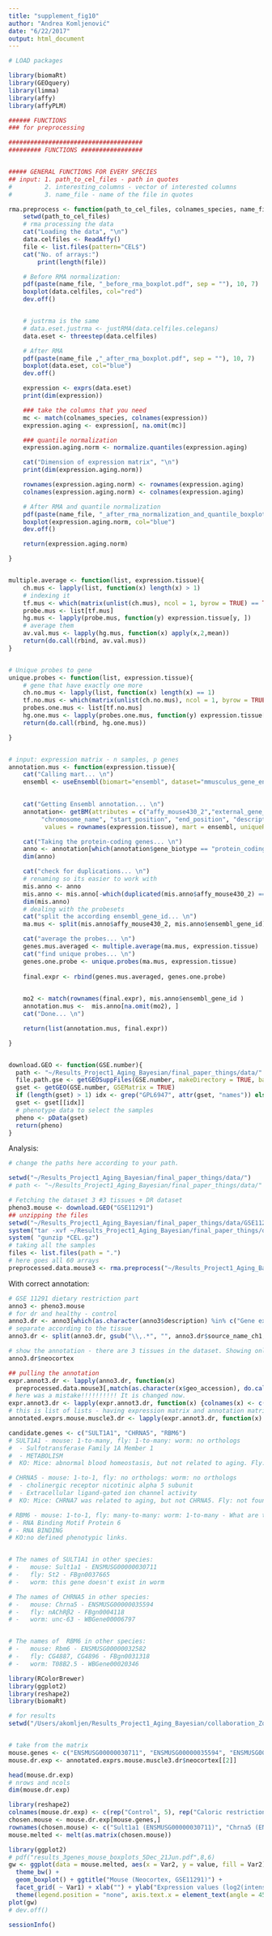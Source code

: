 ```yaml
---
title: "supplement_fig10"
author: "Andrea Komljenović"
date: "6/22/2017"
output: html_document
---
```


```r

# LOAD packages

library(biomaRt)
library(GEOquery)
library(limma)
library(affy)
library(affyPLM)

###### FUNCTIONS
### for preprocessing

#####################################
######### FUNCTIONS #################


##### GENERAL FUNCTIONS FOR EVERY SPECIES
## input: 1. path_to_cel_files - path in quotes
#		  2. interesting_columns - vector of interested columns		
#		  3. name_file - name of the file in quotes		

rma.preprocess <- function(path_to_cel_files, colnames_species, name_file){
	setwd(path_to_cel_files)
	# rma processing the data
	cat("Loading the data", "\n")
	data.celfiles <- ReadAffy()
	file <- list.files(pattern="CEL$")
	cat("No. of arrays:")
		print(length(file))

	# Before RMA normalization:
	pdf(paste(name_file, "_before_rma_boxplot.pdf", sep = ""), 10, 7)
	boxplot(data.celfiles, col="red")
	dev.off()


	# justrma is the same
	# data.eset.justrma <- justRMA(data.celfiles.celegans)
	data.eset <- threestep(data.celfiles)

	# After RMA
	pdf(paste(name_file ,"_after_rma_boxplot.pdf", sep = ""), 10, 7)
	boxplot(data.eset, col="blue")
	dev.off()

	expression <- exprs(data.eset)
    print(dim(expression))

	### take the columns that you need
	mc <- match(colnames_species, colnames(expression))
	expression.aging <- expression[, na.omit(mc)]

	### quantile normalization 
	expression.aging.norm <- normalize.quantiles(expression.aging)

	cat("Dimension of expression matrix", "\n")
	print(dim(expression.aging.norm))

	rownames(expression.aging.norm) <- rownames(expression.aging)
	colnames(expression.aging.norm) <- colnames(expression.aging)

	# After RMA and quantile normalization
	pdf(paste(name_file, "_after_rma_normalization_and_quantile_boxplot.pdf", sep = ""), 10, 7)
	boxplot(expression.aging.norm, col="blue")
	dev.off()

	return(expression.aging.norm)

}


multiple.average <- function(list, expression.tissue){
	ch.mus <- lapply(list, function(x) length(x) > 1)
	# indexing it
	tf.mus <- which(matrix(unlist(ch.mus), ncol = 1, byrow = TRUE) == TRUE)
	probe.mus <- list[tf.mus]
	hg.mus <- lapply(probe.mus, function(y) expression.tissue[y, ])
	# average them
	av.val.mus <- lapply(hg.mus, function(x) apply(x,2,mean))
	return(do.call(rbind, av.val.mus))
}


# Unique probes to gene
unique.probes <- function(list, expression.tissue){
	# gene that have exactly one more
	ch.no.mus <- lapply(list, function(x) length(x) == 1)
	tf.no.mus <- which(matrix(unlist(ch.no.mus), ncol = 1, byrow = TRUE) == TRUE)
	probes.one.mus <- list[tf.no.mus]
	hg.one.mus <- lapply(probes.one.mus, function(y) expression.tissue[y, ])
	return(do.call(rbind, hg.one.mus)) 

}


# input: expression matrix - n samples, p genes
annotation.mus <- function(expression.tissue){
	cat("Calling mart... \n")
	ensembl <- useEnsembl(biomart="ensembl", dataset="mmusculus_gene_ensembl", version = 85)
	

	cat("Getting Ensembl annotation... \n")
	annotation<- getBM(attributes = c("affy_mouse430_2","external_gene_name","ensembl_gene_id", "entrezgene",
		 "chromosome_name", "start_position", "end_position", "description", "gene_biotype"), filters=c("affy_mouse430_2"),
          values = rownames(expression.tissue), mart = ensembl, uniqueRows = TRUE)

	cat("Taking the protein-coding genes... \n")
	anno <- annotation[which(annotation$gene_biotype == "protein_coding"),]
	dim(anno)

	cat("check for duplications... \n")
	# renaming so its easier to work with
	mis.anno <- anno
	mis.anno <- mis.anno[-which(duplicated(mis.anno$affy_mouse430_2) == "TRUE"),]
	dim(mis.anno)
	# dealing with the probesets
	cat("split the according ensembl_gene_id... \n")
	ma.mus <- split(mis.anno$affy_mouse430_2, mis.anno$ensembl_gene_id) 

	cat("average the probes... \n")
	genes.mus.averaged <- multiple.average(ma.mus, expression.tissue)
	cat("find unique probes... \n")
	genes.one.probe <- unique.probes(ma.mus, expression.tissue)
	
	final.expr <- rbind(genes.mus.averaged, genes.one.probe)
	

	mo2 <- match(rownames(final.expr), mis.anno$ensembl_gene_id )
	annotation.mus <-  mis.anno[na.omit(mo2), ]
	cat("Done... \n")

	return(list(annotation.mus, final.expr))

}


download.GEO <- function(GSE.number){
  path <- "~/Results_Project1_Aging_Bayesian/final_paper_things/data/"
  file.path.gse <- getGEOSuppFiles(GSE.number, makeDirectory = TRUE, baseDir = path)
  gset <- getGEO(GSE.number, GSEMatrix = TRUE)
  if (length(gset) > 1) idx <- grep("GPL6947", attr(gset, "names")) else idx <- 1
  gset <- gset[[idx]]
  # phenotype data to select the samples
  pheno <- pData(gset)
  return(pheno)
}

```

Analysis:

```r

# change the paths here according to your path.

setwd("~/Results_Project1_Aging_Bayesian/final_paper_things/data/")
# path <- "~/Results_Project1_Aging_Bayesian/final_paper_things/data/"

# Fetching the dataset 3 #3 tissues + DR dataset
pheno3.mouse <- download.GEO("GSE11291")
## unzipping the files
setwd("~/Results_Project1_Aging_Bayesian/final_paper_things/data/GSE11291/")
system("tar -xvf ~/Results_Project1_Aging_Bayesian/final_paper_things/data/GSE11291/GSE11291_RAW.tar")
system( "gunzip *CEL.gz")
# taking all the samples
files <- list.files(path = ".")
# here goes all 60 arrays
preprocessed.data.mouse3 <- rma.preprocess("~/Results_Project1_Aging_Bayesian/final_paper_things/data/GSE11291/", files, "Mouse GSE11291")
```

With correct annotation:

```r
# GSE 11291 dietary restriction part
anno3 <- pheno3.mouse
# for dr and healthy - control
anno3.dr <- anno3[which(as.character(anno3$description) %in% c("Gene expression of old calorie-restricted mice", "Gene expression of old control mice")),]
# separate according to the tissue
anno3.dr <- split(anno3.dr, gsub("\\,.*", "", anno3.dr$source_name_ch1, perl = TRUE))

# show the annotation - there are 3 tissues in the dataset. Showing only neocortex.
anno3.dr$neocortex

## pulling the annotation
expr.annot3.dr <- lapply(anno3.dr, function(x)
  preprocessed.data.mouse3[,match(as.character(x$geo_accession), do.call(c, lapply(strsplit(colnames(preprocessed.data.mouse3), "\\.CEL"), function(x) x[1])))])
# here was a mistake!!!!!!!!!! It is changed now.
expr.annot3.dr <- lapply(expr.annot3.dr, function(x) {colnames(x) <- c(rep("H", 5), rep("CR", 5)); x})
# this is list of lists - having expression matrix and annotation matrix as objects per tissue
annotated.exprs.mouse.muscle3.dr <- lapply(expr.annot3.dr, function(x) annotation.mus(x)) 
```

```r
candidate.genes <- c("SULT1A1", "CHRNA5", "RBM6")
# SULT1A1 - mouse: 1-to-many, fly: 1-to-many: worm: no orthologs
#  - Sulfotransferase Family 1A Member 1
#  - METABOLISM
#  KO: Mice: abnormal blood homeostasis, but not related to aging. Fly: not found

# CHRNA5 - mouse: 1-to-1, fly: no orthologs: worm: no orthologs
#  - cholinergic receptor nicotinic alpha 5 subunit
#  - Extracellular ligand-gated ion channel activity
#  KO: Mice: CHRNA7 was related to aging, but not CHRNA5. Fly: not found

# RBM6 - mouse: 1-to-1, fly: many-to-many: worm: 1-to-many - What are the names of those in other species
# - RNA Binding Motif Protein 6
# - RNA BINDING
# KO:no defined phenotypic links.


# The names of SULT1A1 in other species:
# -   mouse: Sult1a1 - ENSMUSG00000030711
# -   fly: St2 - FBgn0037665
# -   worm: this gene doesn't exist in worm

# The names of CHRNA5 in other species:
# -   mouse: Chrna5 - ENSMUSG00000035594
# -   fly: nAChRβ2 - FBgn0004118
# -   worm: unc-63 - WBGene00006797


# The names of  RBM6 in other species:
# -   mouse: Rbm6 - ENSMUSG00000032582
# -   fly: CG4887, CG4896 - FBgn0031318
# -   worm: T08B2.5 - WBGene00020346
```



```r
library(RColorBrewer)
library(ggplot2)
library(reshape2)
library(biomaRt)

# for results
setwd("/Users/akomljen/Results_Project1_Aging_Bayesian/collaboration_Zoltan_Aaron/")


# take from the matrix
mouse.genes <- c("ENSMUSG00000030711", "ENSMUSG00000035594", "ENSMUSG00000032582")
mouse.dr.exp <- annotated.exprs.mouse.muscle3.dr$neocortex[[2]]

head(mouse.dr.exp)
# nrows and ncols
dim(mouse.dr.exp)
```

```r
library(reshape2)
colnames(mouse.dr.exp) <- c(rep("Control", 5), rep("Caloric restriction", 5))
chosen.mouse <- mouse.dr.exp[mouse.genes,]
rownames(chosen.mouse) <- c("Sult1a1 (ENSMUSG00000030711)", "Chrna5 (ENSMUSG00000035594)", "Rbm6 (ENSMUSG00000032582)")
mouse.melted <- melt(as.matrix(chosen.mouse))

library(ggplot2)
# pdf("results_3genes_mouse_boxplots_5Dec_21Jun.pdf",8,6)
gw <- ggplot(data = mouse.melted, aes(x = Var2, y = value, fill = Var2)) +
  theme_bw() +
  geom_boxplot() + ggtitle("Mouse (Neocortex, GSE11291)") +
  facet_grid( ~ Var1) + xlab("") + ylab("Expression values (log2(intensities))")  + scale_fill_brewer(palette = "Paired") +
  theme(legend.position = "none", axis.text.x = element_text(angle = 45, hjust = 1))
plot(gw)
# dev.off()

```


```r
sessionInfo()
```

